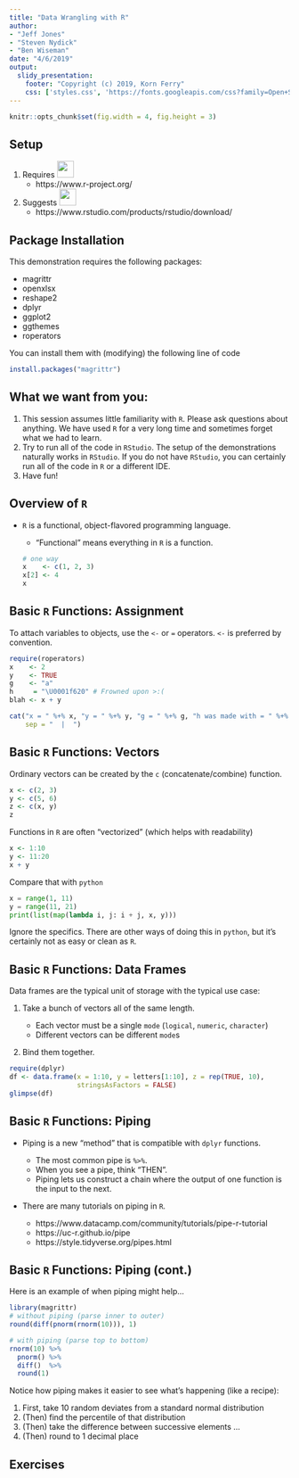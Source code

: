 ```yaml
---
title: "Data Wrangling with R"
author:
- "Jeff Jones"
- "Steven Nydick"
- "Ben Wiseman"
date: "4/6/2019"
output:
  slidy_presentation:
    footer: "Copyright (c) 2019, Korn Ferry"
    css: ['styles.css', 'https://fonts.googleapis.com/css?family=Open+Sans']
---
```


```r
knitr::opts_chunk$set(fig.width = 4, fig.height = 3)
```


## Setup

1. Requires <img src="https://www.r-project.org/Rlogo.png" height="30px;" />
    - https://www.r-project.org/
2. Suggests <img
             src="https://www.rstudio.com/wp-content/uploads/2016/09/RStudio-Logo-Blue-Gray-250.png"
             height="30px;" />
    - https://www.rstudio.com/products/rstudio/download/

## Package Installation

This demonstration requires the following packages:

- magrittr
- openxlsx
- reshape2
- dplyr
- ggplot2
- ggthemes
- roperators

You can install them with (modifying) the following line of code

```r
install.packages("magrittr")
```

## What we want from you:

1. This session assumes little familiarity with `R`. Please ask questions about
   anything. We have used `R` for a very long time and sometimes forget what
   we had to learn.
2. Try to run all of the code in `RStudio`. The setup of the demonstrations
   naturally works in `RStudio`. If you do not have `RStudio`, you can certainly
   run all of the code in `R` or a different IDE.
4. Have fun!

## Overview of `R`

- `R` is a functional, object-flavored programming language.

    - "Functional" means everything in `R` is a function.

    ```r
    # one way
    x    <- c(1, 2, 3)
    x[2] <- 4
    x
    ```


## Basic `R` Functions: Assignment

To attach variables to objects, use the `<-` or `=` operators. `<-` is preferred by convention.

```r
require(roperators)
x    <- 2
y    <- TRUE
g    <- "a"
h     = "\U0001f620" # Frowned upon >:(
blah <- x + y

cat("x = " %+% x, "y = " %+% y, "g = " %+% g, "h was made with = " %+% h, "blah = " %+% blah,
    sep = "  |  ")
```


## Basic `R` Functions: Vectors

Ordinary vectors can be created by the `c` (concatenate/combine) function.

```r
x <- c(2, 3)
y <- c(5, 6)
z <- c(x, y)
z
```

Functions in `R` are often "vectorized" (which helps with readability)

```r
x <- 1:10
y <- 11:20
x + y
```

Compare that with `python`

```python
x = range(1, 11)
y = range(11, 21)
print(list(map(lambda i, j: i + j, x, y)))
```

Ignore the specifics. There are other ways of doing this in `python`, but it's
certainly not as easy or clean as `R`.

## Basic `R` Functions: Data Frames

Data frames are the typical unit of storage with the typical use case:

1. Take a bunch of vectors all of the same length.

    - Each vector must be a single `mode` (`logical`, `numeric`, `character`)
    - Different vectors can be different `mode`s
    
2. Bind them together.

```r
require(dplyr)
df <- data.frame(x = 1:10, y = letters[1:10], z = rep(TRUE, 10),
                 stringsAsFactors = FALSE)
glimpse(df)
```

## Basic `R` Functions: Piping

- Piping is a new "method" that is compatible with `dplyr` functions.

    - The most common pipe is `%>%`.
    - When you see a pipe, think "THEN".
    - Piping lets us construct a chain where the output of one function is the
      input to the next.
      
- There are many tutorials on piping in `R`.

    - https://www.datacamp.com/community/tutorials/pipe-r-tutorial
    - https://uc-r.github.io/pipe
    - https://style.tidyverse.org/pipes.html

## Basic `R` Functions: Piping (cont.)

Here is an example of when piping might help...
      
```r
library(magrittr)
# without piping (parse inner to outer)
round(diff(pnorm(rnorm(10))), 1)

# with piping (parse top to bottom)
rnorm(10) %>%
  pnorm() %>%
  diff()  %>%
  round(1)
```

Notice how piping makes it easier to see what's happening (like a recipe):

1. First, take 10 random deviates from a standard normal distribution
2. (Then) find the percentile of that distribution
3. (Then) take the difference between successive elements ...
4. (Then) round to 1 decimal place

## Exercises
